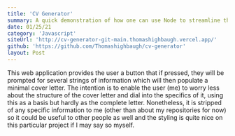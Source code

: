 ```yaml
---
title: 'CV Generator'
summary: A quick demonstration of how one can use Node to streamline their job search process, not something I actually do but a fun experiment.
date: 01/25/21
category: 'Javascript'
siteUrl: 'http://cv-generator-git-main.thomashighbaugh.vercel.app/'
github: 'https://github.com/Thomashighbaugh/cv-generator'
layout: Post
---
```


This web application provides the user a button that if pressed, they will be prompted for several strings of information which will then populate a minimal cover letter. The intention is to enable the user (me) to worry less about the structure of the cover letter and dial into the specifics of it, using this as a basis but hardly as the complete letter. Nonetheless, it is stripped of any specific information to me (other than about my repositories for now) so it could be useful to other people as well and the styling is quite nice on this particular project if I may say so myself.
